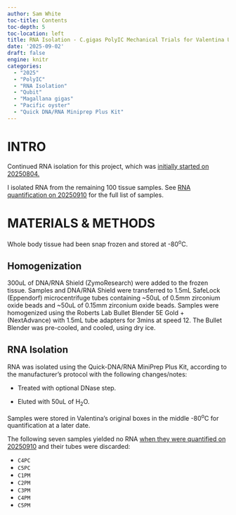 ```yaml
---
author: Sam White
toc-title: Contents
toc-depth: 5
toc-location: left
title: RNA Isolation - C.gigas PolyIC Mechanical Trials for Valentina Using Quick-DNA RNA Miniprep Plus Kit
date: '2025-09-02'
draft: false
engine: knitr
categories: 
  - "2025"
  - "PolyIC"
  - "RNA Isolation"
  - "Qubit"
  - "Magallana gigas"
  - "Pacific oyster"
  - "Quick DNA/RNA Miniprep Plus Kit"
---
```

# INTRO

Continued RNA isolation for this project, which was [initially started on 20250804.](../2025-08-04-RNA-Isolation-and-Quantification---C.gigas-PolyIC-Mechanical-Trials-for-Valentina-Using-Quick-DNA-RNA-MiniPrep-Plus-Kit/index.qmd)

I isolated RNA from the remaining 100 tissue samples. See [RNA quantification on 20250910](../2025-09-10-RNA-Quantification---C.gigas-PolyIC-Mechanical-Trials-RNA-from-20250902/index.qmd) for the full list of samples.

# MATERIALS & METHODS

Whole body tissue had been snap frozen and stored at -80<sup>o</sup>C.


## Homogenization

300uL of DNA/RNA Shield (ZymoResearch) were added to the frozen tissue. Samples and DNA/RNA Shield were transferred to 1.5mL SafeLock (Eppendorf) microcentrifuge tubes containing ~50uL of 0.5mm zirconium oxide beads and ~50uL of 0.15mm zirconium oxide beads. Samples were homogenized using the Roberts Lab Bullet Blender 5E Gold + (NextAdvance) with 1.5mL tube adapters for 3mins at speed 12. The Bullet Blender was pre-cooled, and cooled, using dry ice.

## RNA Isolation

RNA was isolated using the Quick-DNA/RNA MiniPrep Plus Kit, according to the manufacturer's protocol with the following changes/notes:

:::: {.callout-note}
- Treated with optional DNase step.

- Eluted with 50uL of H<sub>2</sub>O.
:::

Samples were stored in Valentina's original boxes in the middle -80<sup>o</sup>C for quantification at a later date.

::: {.callout-important}
The following seven samples yielded no RNA [when they were quantified on 20250910](../2025-09-10-RNA-Quantification---C.gigas-PolyIC-Mechanical-Trials-RNA-from-20250902/index.qmd) and their tubes were discarded:

- `C4PC`
- `C5PC`
- `C1PM`
- `C2PM`
- `C3PM`
- `C4PM`
- `C5PM`

:::